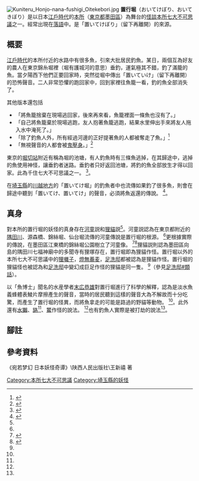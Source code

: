 [[File:Kuniteru_Honjo-nana-fushigi_Oitekebori.jpg|right]]
'''置行堀'''（おいてけぼり、おいてきぼり）是以日本[[江戶時代|江戶時代]]的[[本所|本所]]（[[東京都|東京都]][[墨田區|墨田區]]）為舞台的[[怪談|怪談]][[本所七大不可思議|本所七大不可思議]]之一。經常出現在[[落語|落語]]中。是「置いてけぼり」（留下再離開）的來源。

== 概要 ==
[[江戶時代|江戶時代]]的本所付近的水路中有很多魚，引來大批居民釣魚。某日，兩個互為好友的農人在東京錦糸堀裡（堀有護城河的意思）垂釣，運氣極其不錯，釣了滿籠的魚。當夕陽西下他們正要回家時，突然從堀中傳出「置いていけ」（留下再離開）的恐怖聲音。二人非常恐懼的跑回家中，回到家裡往魚籠一看，釣的魚全部消失了。

其他版本還包括
*「將魚籠捨棄在現場逃回家，後來再來看，魚籠裡面一條魚也沒有了。」
*「自己將魚籠棄於現場逃跑，友人抱著魚籠逃跑，結果水里伸出手來將友人拖入水中淹死了。」
* 「除了釣魚人外，所有經過河邊的正好提著魚的人都被奪走了魚。」<ref name="masao">{{Cite book<!--|和書-->|author=岡崎柾男|title=両國・錦糸町むかし話母が子に語る|year=1983|publisher=下町タイムス社|isbn=978-4-7874-9015-5|pages=10-19 頁}}</ref>
*「無視聲音的人都會被[[睡眠癱瘓症|鬼壓身]]。」<ref>{{Cite book<!--|和書-->|author=[[山口敏太郎|山口敏太郎]]|title=江戸武蔵野妖怪図鑑|year= 2002|publisher=けやき出版|isbn=978-4-87751-168-5|pages=40頁}}</ref>

東京的[[堀切站|堀切站]]附近有稱為堀的池塘，有人釣魚時有三條魚逃掉，在其歸途中，逃掉的魚使用神怪，讓垂釣者迷路。垂釣者只好返回池塘，將釣的魚全部放生才得以回家。此為千住七大不可思議之一。 <ref name="youkaijiten">{{Cite book<!--|和書-->|author=[[村上健司|村上健司]]編著|title=妖怪事典|year=2000|publisher=[[毎日新聞社|毎日新聞社]]|isbn=978-4- 620-31428-0|pages=66頁}}</ref>。

在[[埼玉縣|埼玉縣]]的[[川越市|川越地方]]的「置いてけ堀」的釣魚者中也流傳如果釣了很多魚，則會在歸途中聽到「置いてけ、置いてけ」的聲音，必須將魚返還的傳說。 <ref>{{Cite book<!--|和書-->|author=千葉幹夫|title=全國妖怪事典|year=1995|publisher=[[小學館|小學館]]|series=小學館ライブラリー|isbn=978-4-09-460074-2 |pages=59頁}}</ref>。

== 真身 ==

對本所的置行堀的妖怪的真身存在[[河童|河童]]説和[[貉|狸貓]]説<ref name="masao" />。河童説認為在東京都附近的[[隅田川|隅田川]]、源森橋、錦絲堀、仙台堀流傳的河童傳說是置行堀的根源。 <ref name="masao" />更根據實際的傳說，在墨田區江東橋的錦絲堀公園樹立了河童像。 <ref name="hakugaku">{{Cite book<!--|和書-->|author=日本博學倶楽部|title=お江戸の「都市伝説」|year=2008|publisher=[[PHP研究所|PHP研究所]]|series=PHP文庫| isbn=978-4-569-66995-3|pages=22-23頁}}</ref><ref>{{Cite web|date=2008-06-27|url=http://web.archive. org/web/20071226003910/http: //www.e-navilife.com/cgi-fusigi/nicky.cgi?DATE=200703?MODE=MONTH|title=墨田區に伝わる伝説本所七不思議おいてけ堀|work=[http://www.e-navilife.com/kosumi.html 江東・墨田らいふ]|publisher=[http://www.e-navilife.com/ 株式會社プレソナ]|accessdate=2008-06-27|deadurl=yes|archiveurl=https://web.archive.org/web/20130722070542/http://web.archive/|archivedate=2013-07-22}}</ref>狸貓説則認為墨田區向島的隅田川七福神廟中的多聞寺有狸塚存在，置行堀即為狸貓作怪。置行堀以外的本所七大不可思議中的[[狸囃子|狸囃子]]，[[燈無蕎麦|燈無蕎麦]]，[[足洗邸|足洗邸]]都被認為是狸貓作怪。置行堀的狸貓怪也被認為和[[足洗邸|足洗邸]]中變幻成巨足作怪的狸貓是同一隻。 <ref name="masao" />（參見[[足洗邸#類話|足洗邸#類話]]）。

以「魚博士」聞名的水産學者[[末広恭雄|末広恭雄]]對置行堀進行了科學的解釋，認為是淡水魚義蜂體表鯪片摩擦產生的聲音，當時的居民聽到這樣的聲音大為不解故而十分吃驚，而產生了置行堀的怪異，而將魚拿走的可能是路過的野貓等動物。 <ref name="masao" />。此外還有[[水獺|水獺]]、[[貉_(日本妖怪)|貉]]<ref name="youkaijiten" />、[[中華鱉|鱉]]作怪的說法。 <ref name="hakugaku" />也有釣魚人實際是被打劫的說法<ref name="youkaijiten" />。

== 腳註 ==
{{reflist}}

== 參考資料 ==
《宛若梦幻 日本妖怪奇谭》\陕西人民出版社\王新禧 著

[[Category:本所七大不可思議|Category:本所七大不可思議]]
[[Category:埼玉縣的妖怪|Category:埼玉縣的妖怪]]